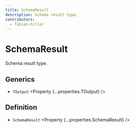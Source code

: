 ```yaml
---
title: SchemaResult
description: Schema result type.
contributors:
  - fabian-hiller
---
```



# SchemaResult

Schema result type.

## Generics

- `TOutput` <Property {...properties.TOutput} />

## Definition

- `SchemaResult` <Property {...properties.SchemaResult} />
